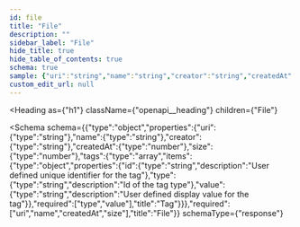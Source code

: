 ```yaml
---
id: file
title: "File"
description: ""
sidebar_label: "File"
hide_title: true
hide_table_of_contents: true
schema: true
sample: {"uri":"string","name":"string","creator":"string","createdAt":0,"size":0,"tags":[{"id":"string","type":"string","value":"string"}]}
custom_edit_url: null
---
```



<Heading
  as={"h1"}
  className={"openapi__heading"}
  children={"File"}
>
</Heading>





<Schema
  schema={{"type":"object","properties":{"uri":{"type":"string"},"name":{"type":"string"},"creator":{"type":"string"},"createdAt":{"type":"number"},"size":{"type":"number"},"tags":{"type":"array","items":{"type":"object","properties":{"id":{"type":"string","description":"User defined unique identifier for the tag"},"type":{"type":"string","description":"Id of the tag type"},"value":{"type":"string","description":"User defined display value for the tag"}},"required":["type","value"],"title":"Tag"}}},"required":["uri","name","createdAt","size"],"title":"File"}}
  schemaType={"response"}
>
  
</Schema>
            